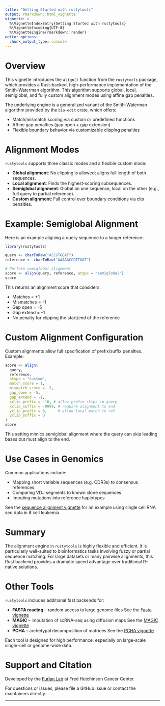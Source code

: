 ```yaml
---
title: "Getting Started with rustytools"
output: rmarkdown::html_vignette
vignette: >
  %\VignetteIndexEntry{Getting Started with rustytools}
  %\VignetteEncoding{UTF-8}
  %\VignetteEngine{rmarkdown::render}
editor_options: 
  chunk_output_type: console
---
```


<!-- Load MathJax for inline math support -->

<script src="https://cdn.jsdelivr.net/npm/mathjax@3/es5/tex-chtml.js"></script>

# Overview

This vignette introduces the `align()` function from the `rustytools` package, which provides a Rust-backed, high-performance implementation of the Smith-Waterman algorithm. This algorithm supports global, local, semiglobal, and fully custom alignment modes using affine gap penalties.

The underlying engine is a generalized variant of the Smith-Waterman algorithm provided by the `bio-edit` crate, which offers:

* Match/mismatch scoring via custom or predefined functions
* Affine gap penalties (gap open + gap extension)
* Flexible boundary behavior via customizable clipping penalties

# Alignment Modes

`rustytools` supports three classic modes and a flexible custom mode:

* **Global alignment**: No clipping is allowed; aligns full length of both sequences.
* **Local alignment**: Finds the highest-scoring subsequences.
* **Semiglobal alignment**: Global on one sequence, local on the other (e.g., full query to partial reference).
* **Custom alignment**: Full control over boundary conditions via clip penalties.

# Example: Semiglobal Alignment

Here is an example aligning a query sequence to a longer reference:

```r
library(rustytools)

query <- charToRaw("ACCGTGGAT")
reference <- charToRaw("AAAAACCGTTGAT")

# Perform semiglobal alignment
score <- align(query, reference, atype = "semiglobal")
score
```

This returns an alignment score that considers:

* Matches = +1
* Mismatches = -1
* Gap open = -5
* Gap extend = -1
* No penalty for clipping the start/end of the reference

# Custom Alignment Configuration

Custom alignments allow full specification of prefix/suffix penalties. Example:

```r
score <- align(
  query,
  reference,
  atype = "custom",
  match_score = 1,
  mismatch_score = -3,
  gap_open = -5,
  gap_extend = -1,
  xclip_prefix = -10, # allow prefix skips in query
  xclip_suffix = -9999, # require alignment to end
  yclip_prefix = 0,     # allow local match to ref
  yclip_suffix = 0
)
score
```

This setting mimics semiglobal alignment where the query can skip leading bases but must align to the end.

# Use Cases in Genomics

Common applications include:

* Mapping short variable sequences (e.g. CDR3s) to consensus references
* Comparing VDJ segments to known clone sequences
* Imputing mutations into reference haplotypes

See the [sequence alignment vignette](articles/seqAlign.html) for an example using single cell RNA seq data in B cell leukemia

# Summary

The alignment engine in `rustytools` is highly flexible and efficient. It is particularly well-suited to bioinformatics tasks involving fuzzy or partial sequence matching. For large datasets or many pairwise alignments, this Rust backend provides a dramatic speed advantage over traditional R-native solutions.


# Other Tools

`rustytools` includes additional fast backends for:

* **FASTA reading** – random access to large genome files
  See the [Fasta vignette](articles/getConsensus.html)
* **MAGIC** – imputation of scRNA-seq using diffusion maps
  See the [MAGIC vignette](articles/magic.html)
* **PCHA** – archetypal decomposition of matrices
  See the [PCHA vignette](articles/pcha.html)

Each tool is designed for high performance, especially on large-scale single-cell or genome-wide data.

# Support and Citation

Developed by the [Furlan Lab](https://furlan-lab.github.io/) at Fred Hutchinson Cancer Center.

For questions or issues, please file a GitHub issue or contact the maintainers directly.

---


